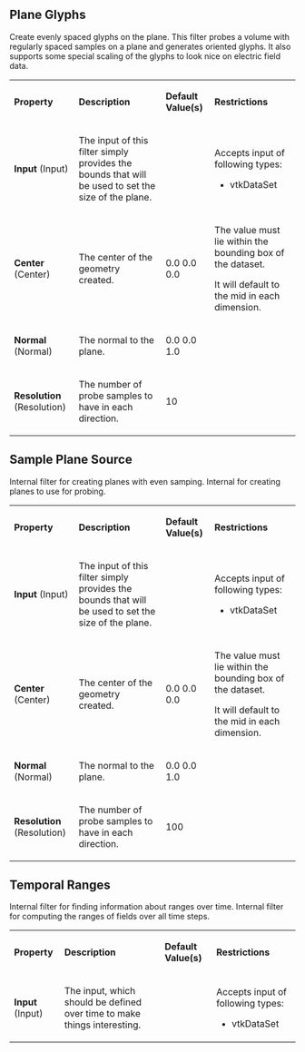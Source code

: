
==Plane Glyphs==

Create evenly spaced glyphs on the plane.
This filter probes a volume with regularly spaced samples on a
plane and generates oriented glyphs. It also supports some special
scaling of the glyphs to look nice on electric field data.


{| class="PropertiesTable" border="1" cellpadding="5"
|-
| '''Property'''
| '''Description'''
| '''Default Value(s)'''
| '''Restrictions'''

|-
|'''Input''' (Input)
|

The input of this filter simply provides the bounds that will be used
to set the size of the plane.

|

|
Accepts input of following types:
* vtkDataSet
|-
|'''Center''' (Center)
|

The center of the geometry created.

|
0.0 0.0 0.0
|

The value must lie within the bounding box of the dataset.

It will default to the mid in each dimension.

|-
|'''Normal''' (Normal)
|

The normal to the plane.

|
0.0 0.0 1.0
|

|-
|'''Resolution''' (Resolution)
|

The number of probe samples to have in each direction.

|
10
|


|}

==Sample Plane Source==

Internal filter for creating planes with even samping.
Internal for creating planes to use for probing.


{| class="PropertiesTable" border="1" cellpadding="5"
|-
| '''Property'''
| '''Description'''
| '''Default Value(s)'''
| '''Restrictions'''

|-
|'''Input''' (Input)
|

The input of this filter simply provides the bounds that will be used
to set the size of the plane.

|

|
Accepts input of following types:
* vtkDataSet
|-
|'''Center''' (Center)
|

The center of the geometry created.

|
0.0 0.0 0.0
|

The value must lie within the bounding box of the dataset.

It will default to the mid in each dimension.

|-
|'''Normal''' (Normal)
|

The normal to the plane.

|
0.0 0.0 1.0
|

|-
|'''Resolution''' (Resolution)
|

The number of probe samples to have in each direction.

|
100
|


|}

==Temporal Ranges==

Internal filter for finding information about ranges over time.
Internal filter for computing the ranges of fields over all time steps.


{| class="PropertiesTable" border="1" cellpadding="5"
|-
| '''Property'''
| '''Description'''
| '''Default Value(s)'''
| '''Restrictions'''

|-
|'''Input''' (Input)
|

The input, which should be defined over time to make things
interesting.

|

|
Accepts input of following types:
* vtkDataSet

|}

